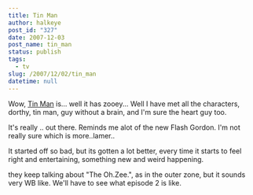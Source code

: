 ```yaml
---
title: Tin Man
author: halkeye
post_id: "327"
date: 2007-12-03
post_name: tin_man
status: publish
tags:
  - tv
slug: /2007/12/02/tin_man
datetime: null
---
```


Wow, [Tin Man](https://www.scifi.com/tinman/) is... well it has zooey...
Well I have met all the characters, dorthy, tin man, guy without a brain, and I'm sure the heart guy too.

It's really .. out there.
Reminds me alot of the new Flash Gordon. I'm not really sure which is more..lamer..

It started off so bad, but its gotten a lot better, every time it starts to feel right and entertaining, something new and weird happening.

they keep talking about "The Oh.Zee.", as in the outer zone, but it sounds very WB like. We'll have to see what episode 2 is like.
